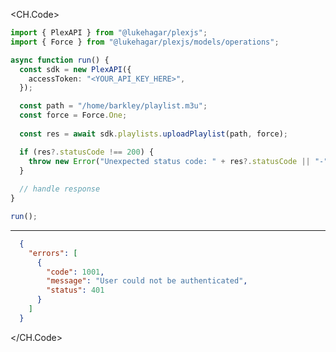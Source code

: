 
<CH.Code>
```typescript UploadPlaylist.ts
import { PlexAPI } from "@lukehagar/plexjs";
import { Force } from "@lukehagar/plexjs/models/operations";

async function run() {
  const sdk = new PlexAPI({
    accessToken: "<YOUR_API_KEY_HERE>",
  });

  const path = "/home/barkley/playlist.m3u";
  const force = Force.One;
  
  const res = await sdk.playlists.uploadPlaylist(path, force);

  if (res?.statusCode !== 200) {
    throw new Error("Unexpected status code: " + res?.statusCode || "-");
  }
  
  // handle response
}

run();
```
---

```json Example Response
  {
    "errors": [
      {
        "code": 1001,
        "message": "User could not be authenticated",
        "status": 401
      }
    ]
  }
```
</CH.Code>
